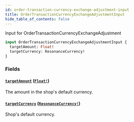 ```yaml
---
id: order-transaction-currency-exchange-adjustment-input
title: OrderTransactionCurrencyExchangeAdjustmentInput
hide_table_of_contents: false
---
```



Input for OrderTransactionCurrencyExchangeAdjustment

```graphql
input OrderTransactionCurrencyExchangeAdjustmentInput {
  targetAmount: Float!
  targetCurrency: ResonanceCurrency!
}
```


### Fields

#### [`targetAmount`](#) ([`Float!`](/demand/api/graphql-admin/reference/scalars/float))

The amount in the shop's default currency.


#### [`targetCurrency`](#) ([`ResonanceCurrency!`](/demand/api/graphql-admin/reference/enums/resonance-currency))

Shop's default currency.




